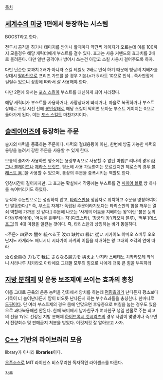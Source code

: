 [[목차]]

== [[세계수의 미궁]] 1편에서 등장하는 시스템 ==
BOOST라고 한다.

전투시 공격을 하거나 데미지를 받거나 할때마다 약간씩 게이지가 오르는데 이를 100까지 모을경우 해당 캐릭터에게 부스트를 걸수 있다. 효과는 사용 커맨드의 효과치를 2배로 올려준다. 다만 일반 공격이나 방어시 쓰는건 아깝고 스킬 사용시 걸어주도록 하자.

다만 단순한 효과치 2배가 아니라 스킬 레벨도 2배로 인식 하기 때문에 빙람의 지배자를 상대시 [[팔라딘]]으로 프리즈 가드를 쓸 경우 기본Lv가 5 라도 10으로 인식.. 즉사판정에 걸릴수 있으니 상황에 따라서 잘 사용해야 한다.

다만 2편에 와서는 [[포스 스킬]]이 부스트를 대신하게 되어 사라졌다.

해당 캐릭터가 부스트를 사용하거나, 사망상태에 빠지거나, 마을로 복귀하거나 부스트 상태로 스킬 시전 전에 [[봉인]]상태로 해당 스킬이 막히면 모아둔 부스트 게이지는 0으로 돌아가게 된다. 이는 [[포스 스킬]]도 마찬가지이다.
== [[슬레이어즈]]에 등장하는 주문 ==
술자의 마력을 증폭하는 주문이다. 마력의 절대용량이 아닌, 한번에 방출 가능한 마력의 용량을 늘려서 강한 주문을 사용할 수 있게 한다.

보통의 술자가 사용하면 평소에는 용량부족으로 사용할 수 없던 마법[* 리나의 경우 [[라그나 블레이드]]나 [[제라스 브릿드]]. 평소에 사용 가능한지는 모르겠지만 제로스의 경우 [[블래스트 봄]].]을 사용할 수 있으며, 통상의 주문을 증폭시키는 역할도 한다. 

영창시간이 길어지지만, 그 효과는 확실해서 작중에는 부스트를 건 [[파이어 볼]]로 방 하나를 녹여버리기도 하였다.

동작과 주문만으로는 성립하지 않고, [[타리스만]]을 정십자로 위치하고 주문을 영창하여야만 발동한다.[* 즉, 부스트 자체가 독립된 주문이라기보다는 타리스만의 힘을 깨우는 열쇠 역할에 가까운 것 같다.] 주문에 나오는 '사계의 어둠을 지배하는 왕'이란 '붉은 눈의 마왕([[루비아이]]), '어둠을 흩뿌리는 자'([[다크스타]]), '창궁의 왕'([[카오틱 블루]]), '백무'([[데스포그]])의 4대 마왕을 일컫는 것이다. 즉, 타리스만과 상징하는 바가 동일하다.

<주문>
四界の 闇を 統べる王 汝の 缺片の 緣に 從い
시카이노 야미오 스베루 오오 난지노 카게라노 에니시니 시타가이
사계의 어둠을 지배하는 왕 그대의 조각의 연에 따라 

汝ら全員の 力もて 我に さらなる魔力を 與えよ
난지라 스베테노 치카라모테 와레니 사라나루 치카라오 아타에요
그대들 모두의 힘으로 나에게 더욱 큰 힘을 부여하라

== [[지방 분해제]] 및 운동 보조제에 쓰이는 효과의 총칭 ==
이름 그대로 근육의 운동 능력을 강화해서 양치를 하는데 [[펌핑]]효과가 난다든지 평소보다 기록이 더 늘어난다든지 땀이 비오듯 난다든지 하는 부수효과들을 총칭한다. 한마디로 [[도핑]]이다. 단 여러 부스트제의 경우 몸에 안맞으면 후유증으로 며칠을 눕는 경우도 있음으로 과다복용해선 안된다. 한때 북미에서 남자친구가 여자친구 생일 선물로 주는 최고의 선물 1위로 선정된 지방 분해제 [[하이드록시 컷]]시리즈의 경우 사람이 몇명이나 죽으면서 전량회수 및 판매금지 처분을 받았다. 이것저것 잘 알아보고 사자.
== [[C++]] 기반의 라이브러리 모음 ==
library가 아니라 '''libraries'''이다.

[[오픈소스]]로 MIT 라이센스 비스무리한 독자적인 라이센스를 따른다.

[[각주]]
